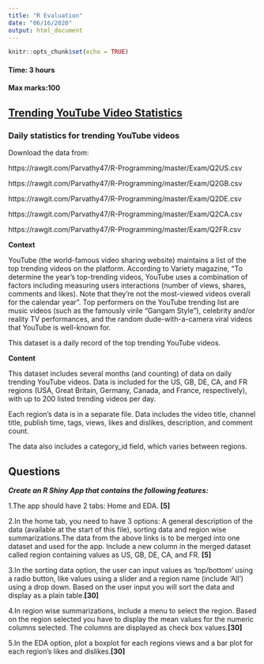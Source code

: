 ```yaml
---
title: "R Evaluation"
date: "06/16/2020"
output: html_document
---
```


```r
knitr::opts_chunk$set(echo = TRUE)
```

#### Time: 3 hours
#### Max marks:100

## [Trending YouTube Video Statistics](https://www.kaggle.com/datasnaek/youtube-new?select=CAvideos.csv)
### Daily statistics for trending YouTube videos

Download the data from:

https://rawgit.com/Parvathy47/R-Programming/master/Exam/Q2US.csv

https://rawgit.com/Parvathy47/R-Programming/master/Exam/Q2GB.csv

https://rawgit.com/Parvathy47/R-Programming/master/Exam/Q2DE.csv

https://rawgit.com/Parvathy47/R-Programming/master/Exam/Q2CA.csv

https://rawgit.com/Parvathy47/R-Programming/master/Exam/Q2FR.csv

**Context**

YouTube (the world-famous video sharing website) maintains a list of the top trending videos on the platform. According to Variety magazine, “To determine the year’s top-trending videos, YouTube uses a combination of factors including measuring users interactions (number of views, shares, comments and likes). Note that they’re not the most-viewed videos overall for the calendar year”. Top performers on the YouTube trending list are music videos (such as the famously virile “Gangam Style”), celebrity and/or reality TV performances, and the random dude-with-a-camera viral videos that YouTube is well-known for.

This dataset is a daily record of the top trending YouTube videos.

**Content**

This dataset includes several months (and counting) of data on daily trending YouTube videos. Data is included for the US, GB, DE, CA, and FR regions (USA, Great Britain, Germany, Canada, and France, respectively), with up to 200 listed trending videos per day.

Each region’s data is in a separate file. Data includes the video title, channel title, publish time, tags, views, likes and dislikes, description, and comment count.

The data also includes a category_id field, which varies between regions. 

## Questions
***Create an R Shiny App that contains the following features:***

1.The app should have 2 tabs: Home and EDA. **[5]**

2.In the home tab, you need to have 3 options: A general description of the data (available at the start of this file), sorting data  and  region wise summarizations.The data from the above links is to be merged into one dataset and used for the app. Include a new column in the merged dataset called region containing values as US, GB, DE, CA, and FR.  **[5]**

3.In the sorting data option, the user can input values as 'top/bottom' using a radio button, like values using a slider and a region name (include 'All') using a drop down. Based on the user input you will sort the data and display as a plain table.**[30]**

4.In region wise summarizations, include a menu to select the region. Based on the region selected you have to display the mean values for the numeric columns selected. The columns are displayed as check box values.**[30]**

5.In the EDA option, plot a boxplot for each regions views and a bar plot for each region's likes and dislikes.**[30]**
